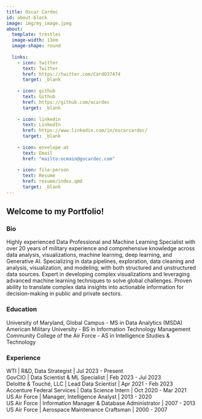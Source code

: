```yaml
---
title: Oscar Cardec
id: about-block
image: img/my_image.jpeg
about:
  template: trestles
  image-width: 13em
  image-shape: round
  
  links:
    - icon: twitter
      text: Twitter
      href: https://twitter.com/CardO37474
      target: _blank
      
    - icon: github
      text: Github
      href: https://github.com/ocardec
      target: _blank
      
    - icon: linkedin
      text: LinkedIn
      href: https://www.linkedin.com/in/oscarcardec/
      target: _blank
      
    - icon: envelope-at
      text: Email
      href: "mailto:ocmain@gocardec.com"  
      
    - icon: file-person
      text: Resume
      href: resume/index.qmd
      target: _blank
---
```


## Welcome to my Portfolio!

### Bio

Highly experienced Data Professional and Machine Learning Specialist with over 20 years of military experience and comprehensive knowledge across data analysis, visualizations, machine learning, deep learning, and Generative AI. Specializing in data pipelines, exploration, data cleaning and analysis, visualization, and modeling; with both structured and unstructured data sources. Expert in developing complex visualizations and leveraging advanced machine learning techniques to solve global challenges. Proven ability to translate complex data insights into actionable information for decision-making in public and private sectors.

### Education

University of Maryland, Global Campus - MS in Data Analytics (MSDA)\
American Military University - BS in Information Technology Management\
Community College of the Air Force - AS in Intelligence Studies & Technology

### Experience

WTI \| R&D, Data Strategist \| Jul 2023 - Present\
GovCIO \| Data Scientist & ML Specialist \| Feb 2023 - Jul 2023\
Deloitte & Touché, LLC \| Lead Data Scientist \| Apr 2021 - Feb 2023\
Accenture Federal Services \| Data Science Intern \| Oct 2020 - Mar 2021\
US Air Force \| Manager, Intelligence Analyst \| 2013 - 2020\
US Air Force \| Information Manager & Database Administrator \| 2007 - 2013\
US Air Force \| Aerospace Maintenance Craftsman \| 2000 - 2007

<link rel="icon" type="image/png" href="img/ocfavicon3"/>\
